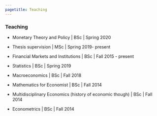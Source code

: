 ```yaml
---
pagetitle: Teaching
---
```

<link rel="stylesheet" href="styles.css" type="text/css">

### Teaching

* Monetary Theory and Policy | BSc | Spring 2020

* Thesis supervision | MSc | Spring 2019- present

* Financial Markets and Institutions | BSc | Fall 2015 - present

* Statistics | BSc | Spring 2019

* Macroeconomics | BSc | Fall 2018

* Mathematics for Economist | BSc | Fall 2014

* Multidisciplinary Economics (history of economic though) | BSc | Fall 2014

* Econometrics | BSc | Fall 2014



